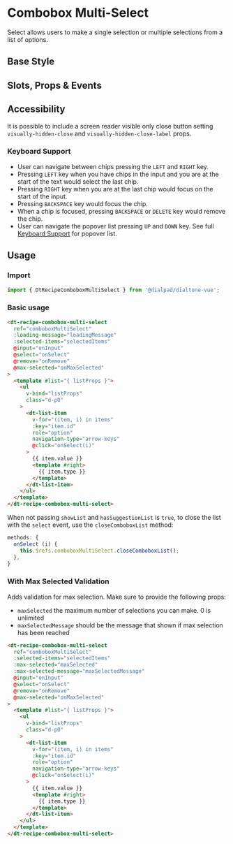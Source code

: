 
# Combobox Multi-Select

<Subtitle>
  Select allows users to make a single selection or multiple selections from a list of options.
</Subtitle>

## Base Style

<Canvas>
  <Story id="recipes-comboboxes-combobox-multi-select--default" />
</Canvas>

## Slots, Props & Events

<ArgsTable story={PRIMARY_STORY} />

## Accessibility

It is possible to include a screen reader visible only close button setting `visually-hidden-close`
and `visually-hidden-close-label` props.

### Keyboard Support

- User can navigate between chips pressing the `LEFT` and `RIGHT` key.
- Pressing `LEFT` key when you have chips in the input and you are at the start of the text would select the last chip.
- Pressing `RIGHT` key when you are at the last chip would focus on the start of the input.
- Pressing `BACKSPACE` key would focus the chip.
- When a chip is focused, pressing `BACKSPACE` or `DELETE` key would remove the chip.
- User can navigate the popover list pressing `UP` and `DOWN` key.
See full [Keyboard Support](?path=/docs/components-popover--default#keyboard-support) for popover list.

## Usage

### Import

```jsx
import { DtRecipeComboboxMultiSelect } from '@dialpad/dialtone-vue';
```

### Basic usage

```html
<dt-recipe-combobox-multi-select
  ref="comboboxMultiSelect"
  :loading-message="loadingMessage"
  :selected-items="selectedItems"
  @input="onInput"
  @select="onSelect"
  @remove="onRemove"
  @max-selected="onMaxSelected"
>
  <template #list="{ listProps }">
    <ul
      v-bind="listProps"
      class="d-p0"
    >
      <dt-list-item
        v-for="(item, i) in items"
        :key="item.id"
        role="option"
        navigation-type="arrow-keys"
        @click="onSelect(i)"
      >
        {{ item.value }}
        <template #right>
          {{ item.type }}
        </template>
      </dt-list-item>
    </ul>
  </template>
</dt-recipe-combobox-multi-select>
```

When not passing `showList` and `hasSuggestionList` is `true`,
to close the list with the `select` event,
use the `closeComboboxList` method:

```jsx
methods: {
  onSelect (i) {
    this.$refs.comboboxMultiSelect.closeComboboxList();
  },
}
```

### With Max Selected Validation

Adds validation for max selection. Make sure to provide the following props:

- `maxSelected` the maximum number of selections you can make. 0 is unlimited
- `maxSelectedMessage` should be the message that shown if max selection has been reached

```html
<dt-recipe-combobox-multi-select
  ref="comboboxMultiSelect"
  :selected-items="selectedItems"
  :max-selected="maxSelected"
  :max-selected-message="maxSelectedMessage"
  @input="onInput"
  @select="onSelect"
  @remove="onRemove"
  @max-selected="onMaxSelected"
>
  <template #list="{ listProps }">
    <ul
      v-bind="listProps"
      class="d-p0"
    >
      <dt-list-item
        v-for="(item, i) in items"
        :key="item.id"
        role="option"
        navigation-type="arrow-keys"
        @click="onSelect(i)"
      >
        {{ item.value }}
        <template #right>
          {{ item.type }}
        </template>
      </dt-list-item>
    </ul>
  </template>
</dt-recipe-combobox-multi-select>
```
